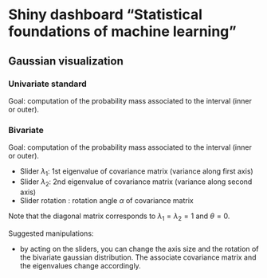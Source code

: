 
# Shiny dashboard "Statistical foundations of machine learning"


## Gaussian visualization

### Univariate standard
Goal: computation of the probability mass associated to the interval (inner or outer).




### Bivariate

Goal: computation of the probability mass associated to the interval (inner or outer).

* Slider $\lambda_1$: 1st eigenvalue of covariance matrix (variance along first axis) 
* Slider $\lambda_2$: 2nd eigenvalue of covariance matrix (variance along second axis) 
* Slider rotation : rotation angle $\alpha$ of  covariance matrix

Note that the diagonal matrix corresponds to $\lambda_1=\lambda_2=1$ and $\theta=0$.



Suggested manipulations:

* by acting on the sliders, you can change the axis size and the rotation of the bivariate gaussian distribution.
The associate covariance matrix and the eigenvalues change accordingly.